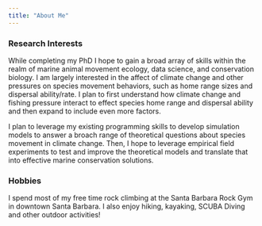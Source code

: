 ```yaml
---
title: "About Me"
---
```


### Research Interests

While completing my PhD I hope to gain a broad array of skills within the realm of marine animal movement ecology, data science, and conservation biology. I am largely interested in the affect of climate change and other pressures on species movement behaviors, such as home range sizes and dispersal ability/rate. I plan to first understand how climate change and fishing pressure interact to effect species home range and dispersal ability and then expand to include even more factors. 

I plan to leverage my existing programming skills to develop simulation models to answer a broach range of theoretical questions about species movement in climate change. Then, I hope to leverage empirical field experiments to test and improve the theoretical models and translate that into effective marine conservation solutions.

### Hobbies

I spend most of my free time rock climbing at the Santa Barbara Rock Gym in downtown Santa Barbara. I also enjoy hiking, kayaking, SCUBA Diving and other outdoor activities!